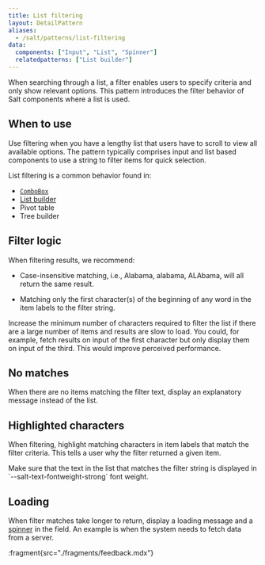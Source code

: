 ```yaml
---
title: List filtering
layout: DetailPattern
aliases:
  - /salt/patterns/list-filtering
data:
  components: ["Input", "List", "Spinner"]
  relatedpatterns: ["List builder"]
---
```


When searching through a list, a filter enables users to specify criteria and only show relevant options. This pattern introduces the filter behavior of Salt components where a list is used.

  <Diagram
    src="/img/patterns/list-filtering/list-filter.png"
    alt="A list filter."
    contentPosition="top"
    border
  />

## When to use

Use filtering when you have a lengthy list that users have to scroll to view all available options. The pattern typically comprises input and list based components to use a string to filter items for quick selection.

List filtering is a common behavior found in:
* [`ComboBox`](/salt/components/combo-box)
* [List builder](/salt/patterns/list-builder)
* Pivot table
* Tree builder

## Filter logic 

When filtering results, we recommend:

* Case-insensitive matching, i.e., Alabama, alabama, ALAbama, will all return the same result.
* Matching only the first character(s) of the beginning of any word in the item labels to the filter string.

  <Diagram
    src="/img/patterns/list-filtering/list-filter-logic.png"
    alt="An example of filter logic."
    contentPosition="top"
    border
  />

<ExampleContainer type="positive" customPillText="Best practices">
Increase the minimum number of characters required to filter the list if there are a large number of items and results are slow to load. You could, for example, fetch results on input of the first character but only display them on input of the third. This would improve perceived performance.
</ExampleContainer>

## No matches

When there are no items matching the filter text, display an explanatory message instead of the list.

  <Diagram
    src="/img/patterns/list-filtering/list-filter-no-matches.png"
    alt="An example of no matches in the list."
    contentPosition="top"
    border
  />

## Highlighted characters

When filtering, highlight matching characters in item labels that match the filter criteria. This tells a user why the filter returned a given item.

  <Diagram
    src="/img/patterns/list-filtering/list-filtering-combobox.png"
    alt="An example of filtering a list in a combo box."
    contentPosition="top"
    border
  />

<ExampleContainer type="positive" customPillText="Best practices">
Make sure that the text in the list that matches the filter string is displayed in `--salt-text-fontweight-strong` font weight.
</ExampleContainer>

## Loading

When filter matches take longer to return, display a loading message and a [spinner](/salt/components/spinner) in the field. An example is when the system needs to fetch data from a server.

  <Diagram
    src="/img/patterns/list-filtering/list-filter-slow-loading.png"
    alt="An example of asychronus loading."
    contentPosition="top"
    border
  />

:fragment{src="./fragments/feedback.mdx"}
